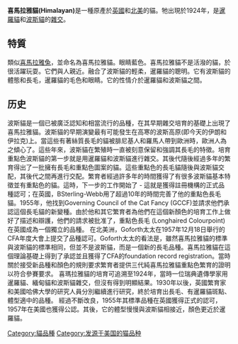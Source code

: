 {{unreferenced|time=2019-10-12}}
{{review|time=2013-10-19T11:24:17+00:00}}
{{Infobox Catbreed
<!-- Put article text AFTER this infobox markup. See: -->
<!-- Wikipedia:WikiProject Cats/Templates for more info.-->
| name          = 喜馬拉雅貓
| image         = Himalayan-sharapova.jpg
| imagecaption  = 
| altname       = 重點色長毛貓
| nickname      = 
| country       ={{flagicon|UK}}[[英國|英國]],{{flagicon|US}} [[美國|美國]]
| aacestd       = https://web.archive.org/web/20060610032029/http://aaceinc.org/pages/breeds/him.htm
| cfastd        = https://web.archive.org/web/20080404000750/http://www.cfainc.org/breeds/standards/persian.html
| acfastd       = https://web.archive.org/web/20101025085425/http://acfacat.com/himalayan_standard.htm
| ticastd=http://tica.org/public/breeds/hi/intro.php
| ccastd        = https://web.archive.org/web/20101025085425/http://acfacat.com/himalayan_standard.htm
| acfstd        =
| gccfstd       =
| fifestd       =
| otherstd      =
| note          = 
|}}
'''喜馬拉雅貓(Himalayan)'''是一種原產於[[英國|英國]]和[[北美|北美]]的貓。牠出現於1924年，是[[暹羅貓|暹羅貓]]和[[波斯貓|波斯貓]]的[[雜交|雜交]]。

==特質==
類似[[喜馬拉雅兔|喜馬拉雅兔]]，並命名為喜馬拉雅貓。眼睛藍色。喜馬拉雅貓不是活潑的貓，於很活躍玩耍。它們與人親近。融合了波斯貓的輕柔，暹羅貓的聰明。它有波斯貓的體態和長毛，暹羅貓的毛色和眼睛。它的性情介於暹羅貓和波斯貓之間。

==历史==
波斯貓是一個已被廣泛認知和相當流行的品種，在其早期雜交培育的基礎上出現了喜馬拉雅貓。波斯貓的早期演變最有可能發生在高寒的波斯高原(即今天的伊朗和伊拉克)上。當這些有著絲質長毛的貓被腓尼基人和羅馬人帶到歐洲時，歐洲人為之傾心了。這些年來，波斯貓在繁殖時一直被刻意保留和強調其長毛的特徵。培育重點色波斯貓的第一步就是用暹羅貓和波斯貓進行雜交。其後代隨後經過多年的繁育得出了一批擁有長毛和重點色圖案的貓。這些重點色的長毛貓隨後與波斯貓交配，其後代之間再進行交配。繁育者經過許多年的時間獲得了有很多波斯貓基本特徵並有重點色的貓。這時，下一步的工作開始了 - 這就是獲得註冊機構的正式品種認可；在英國，BSterling-Webb用了超過10年的時間完善了他的重點色長毛貓。1955年，他找到Governing Council of the Cat Fancy (GCCF)並請求他們承認這個長毛貓的新變種。由於他和其它繁育者為他們在這個新顏色的培育工作上做好了描述和辯護，他們的請求被批准了，重點色長毛 (Longhaired Colourpoint)在英國成為一個獨立的品種。
在北美洲，Goforth太太在1957年12月18日舉行的CFA年度大會上提交了品種認可。Goforth太太的看法是，雖然喜馬拉雅貓的標準與波斯貓的標準相同，但並不是波斯貓，而是一個新的長毛品種。喜馬拉雅貓在這個理論基礎上得到了承認並且獲得了CFA的foundation record registration。當時關於接受新品種和顏色的規則要求繁育者提供三代純喜馬拉雅貓重點色繁育的證明以符合參賽要求。
喜瑪拉雅貓的培育可追溯至1924年，當時一位瑞典遺傳學家用暹羅貓、緬甸貓和波斯貓雜交，但沒有得到明顯結果。1930年以後，英國繁育家和美國哈佛大學的研究人員分別繼續進行研究，終於培育出長毛、有暹羅貓斑點、體型適中的品種。
經過不斷改良，1955年其標準品種在英國獲得正式的認可，1957年在美國也獲得公認。其後，它的體型慢慢與波斯貓相接近，顏色更近於暹羅貓。

{{家猫}}

[[Category:貓品種|Category:貓品種]]
[[Category:发源于美国的猫品种|Category:发源于美国的猫品种]]